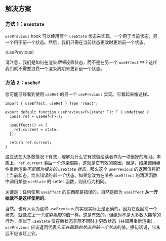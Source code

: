 

## 解决方案

### 方法 1：`useState`

`usePrevious` hook 可以使用两个 `useState` 状态来实现，一个用于当前状态，另一个用于前一个状态。然后，我们只需在当前状态更改时更新前一个状态。

<MDXCodeBlock>
  {usePrevious}
</MDXCodeBlock>

请注意，我们是如何在渲染*期间*设置状态，而不是在另一个 `useEffect` 中？这样我们就不需要浪费一个渲染周期来更新前一个状态。

### 方法 2：`useRef`

您可能已经看到使用 `useRef` 的另一个 `usePrevious` 实现。它看起来像这样。

```tsx
import { useEffect, useRef } from 'react';

export default function usePrevious<T>(state: T): T | undefined {
  const ref = useRef<T>();

  useEffect(() => {
    ref.current = state;
  });

  return ref.current;
}
```

这应该在大多数情况下有效，理解为什么它有效留给读者作为一项很好的练习。本质上，`ref.current` 落后一个渲染周期，这就是它有效的原因。但是，如果调用组件重新渲染*不是因为相关的 `useState` 状态*，那么这个 `usePrevious` 的返回值将赶上当前状态，给出错误的*前一个*状态。如果您改为在某些 `useEffect` 的清理函数中调用某些 `useState` 的 setter 函数，则此行为相同。

关键是：任何使用 `useEffect` 的东西都是错误的，自然是因为 `useEffect` **从一开始就不是这样使用的**。

当然，也有人认为这种 `usePrevious` 的实现实际上是正确的，因为它返回前一个状态，就像*在上一个渲染周期*的值一样。这是有效的，但绝对不是大多数人期望的行为。类似于 `useState` 仅在新状态实际不同时才更改状态（并调用重新渲染），`usePrevious` 应该返回代表*它正在跟踪的状态的前一个状态*的值。换句话说，它永远不应该赶上它。
